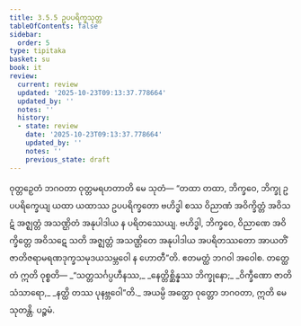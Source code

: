 ```yaml
---
title: 3.5.5 ဥပပရိက္ခသုတ္တ
tableOfContents: false
sidebar:
  order: 5
type: tipitaka
basket: su
book: it
review:
  current: review
  updated: '2025-10-23T09:13:37.778664'
  updated_by: ''
  notes: ''
  history:
  - state: review
    date: '2025-10-23T09:13:37.778664'
    updated_by: ''
    notes: ''
    previous_state: draft
---
```



<ReviewStatus review={frontmatter.review} showDetails={true} />

<HypothesisAnnotation frontmatter={frontmatter} />

<DynamicBreadcrumb />

<Division number="94" book="it" e="ch" v="18" p="258">

<Paragraph number="672" book="it">
ဝုတ္တဉှေတံ ဘဂဝတာ ဝုတ္တမရဟတာတိ မေ သုတံ—
</Paragraph>

<Paragraph number="673" book="it">
“တထာ တထာ, ဘိက္ခဝေ, ဘိက္ခု ဥပပရိက္ခေယျ ယထာ ယထာဿ ဥပပရိက္ခတော ဗဟိဒ္ဓါ စဿ ဝိညာဏံ အဝိက္ခိတ္တံ အဝိသဋံ အဇ္ဈတ္တံ အသဏ္ဌိတံ အနုပါဒါယ န ပရိတဿေယျ. ဗဟိဒ္ဓါ, ဘိက္ခဝေ, ဝိညာဏေ အဝိက္ခိတ္တေ အဝိသဋေ သတိ အဇ္ဈတ္တံ အသဏ္ဌိတေ အနုပါဒါယ အပရိတဿတော အာယတိံ ဇာတိဇရာမရဏဒုက္ခသမုဒယသမ္ဘဝေါ န ဟောတီ”တိ. ဧတမတ္ထံ ဘဂဝါ အဝေါစ. တတ္ထေတံ ဣတိ ဝုစ္စတိ—
</Paragraph>

<Paragraph number="674" type="verses" book="it">
_“သတ္တသင်္ဂပ္ပဟီနဿ,_  
_နေတ္တိစ္ဆိန္နဿ ဘိက္ခုနော;_  
_ဝိက္ခီဏော ဇာတိသံသာရော,_  
_နတ္ထိ တဿ ပုနဗ္ဘဝေါ”တိ._  

</Paragraph>

<Paragraph number="675" book="it">
အယမ္ပိ အတ္ထော ဝုတ္တော ဘဂဝတာ, ဣတိ မေ သုတန္တိ.

</Paragraph>
</Division>

<Paragraph number="676" type="center" book="it">
ပဉ္စမံ.
</Paragraph>
